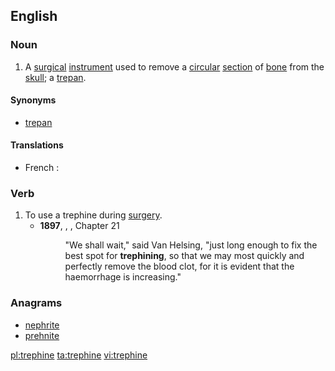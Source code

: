 ==English==

===Noun===
{{en-noun}}

# {{medicine}} A [[surgical]] [[instrument]] used to remove a [[circular]] [[section]] of [[bone]] from the [[skull]]; a [[trepan]].

====Synonyms====
* [[trepan]] {{a|obsolete}}

====Translations====
{{trans-top|surgical instrument to remove a circular section from the skull}}
*French : {{t+|fr|trépan|m}}
{{trans-mid}}
{{trans-bottom}}

===Verb===
{{en-verb|trephines|trephining|trephined|trephined}}

# To use a trephine during [[surgery]].
#* '''1897''', {{w|Bram Stoker}}, ''{{w|Dracula}}'', Chapter 21
#*:"We shall wait," said Van Helsing, "just long enough to fix the best spot for '''trephining''', so that we may most quickly and perfectly remove the blood clot, for it is evident that the haemorrhage is increasing."

===Anagrams===
* [[nephrite#English|nephrite]]
* [[prehnite#English|prehnite]]

[[pl:trephine]]
[[ta:trephine]]
[[vi:trephine]]